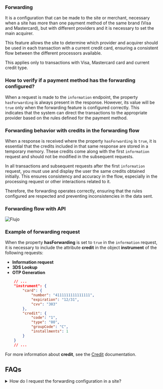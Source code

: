 ### Forwarding

It is a configuration that can be made to the site or merchant, necessary when a site has more than one payment method of the same brand (Visa and Mastercard), but with different providers and it is necessary to set the main acquirer.

This feature allows the site to determine which provider and acquirer should be used in each transaction with a current credit card, ensuring a consistent flow between the different processors available.

<Note>This applies only to transactions with Visa, Mastercard card and current credit type.</Note>

### How to verify if a payment method has the forwarding configured?

When a request is made to the `information` endpoint, the property `hasForwarding` is always present in the response. However, its value will be `true` only when the forwarding feature is configured correctly. This indicates that the system can direct the transactions to the appropriate provider based on the rules defined for the payment method.

### Forwarding behavior with credits in the forwarding flow

When a response is received where the property `hasForwarding` is `true`, it is essential that the credits included in that same response are stored in a temporary memory. These credits come along with the first `information` request and should not be modified in the subsequent requests.

In all transactions and subsequent requests after the first `information` request, you must use and display the user the same credits obtained initially. This ensures consistency and accuracy in the flow, especially in the processing request or other interactions related to it.

Therefore, the forwarding operates correctly, ensuring that the rules configured are respected and preventing inconsistencies in the data sent.

### Forwarding flow with API     
![Flujo](/ForwardingFlow_en.webp)

### Example of forwarding request

When the property **hasForwarding** is set to `true` in the `information` request, it is necessary to include the attribute **credit** in the object **instrument** of the following requests:
- **Information request**
- **3DS Lookup**
- **OTP Generation**
```json
    // ...
    "instrument": {
        "card": {
            "number": "4111111111111111",
            "expiration": "12/31",
            "cvv": "303"
        },
        "credit": {
            "code": "1",
            "type": "00",
            "groupCode": "C",
            "installments": 1
        }
    }
    // ...
```


For more information about **credit**, see the [Credit](/en/gateway/additional-data#additional-data-credit) documentation.

## FAQs
<details>
<summary>How do I request the forwarding configuration in a site?</summary>
<p> You must make a request to our after-sales team through the email servicioposventa@placetopay.ec </p>
</details>